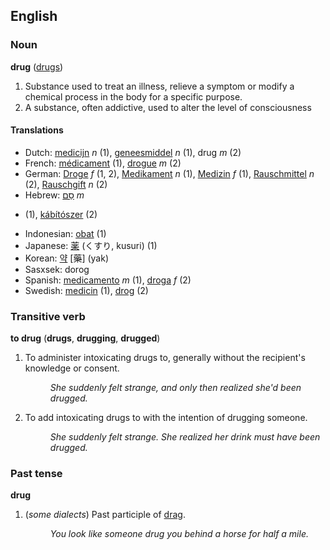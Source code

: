 ==English==
===Noun===
'''drug''' ([[drugs]])

#Substance used to treat an illness, relieve a symptom or modify a chemical process in the body for a specific purpose.
# A substance, often addictive, used to alter the level of consciousness

====Translations====
*Dutch: [[medicijn]] ''n'' (1), [[geneesmiddel]] ''n'' (1), drug ''m'' (2)
*French: [[médicament]] (1), [[drogue]] ''m'' (2)
*German: [[Droge]] ''f'' (1, 2), [[Medikament]] ''n'' (1), [[Medizin]] ''f'' (1), [[Rauschmittel]] ''n'' (2), [[Rauschgift]] ''n'' (2)
*Hebrew: [[סם|סַם]] ''m''
*{{hu1|gyógyszer}} (1),  [[kábítószer]]  (2)
*Indonesian: [[obat]] (1)
*Japanese: [[薬]] (くすり, kusuri) (1)
*Korean: [[약]] [藥] (yak)
*Sasxsek: dorog
*Spanish: [[medicamento]] ''m'' (1), [[droga]] ''f'' (2)
*Swedish: [[medicin]] (1), [[drog]] (2)

===Transitive verb===
'''to drug''' ('''drugs''', '''drugging''', '''drugged''')
# To administer intoxicating drugs to, generally without the recipient's knowledge or consent.
#: ''She suddenly felt strange, and only then realized she'd been drugged.''
# To add intoxicating drugs to with the intention of drugging someone.
#: ''She suddenly felt strange.  She realized her drink must have been drugged.''

===Past tense===
'''drug'''
# (''some dialects'') Past participle of [[drag]].
#: ''You look like someone drug you behind a horse for half a mile.''